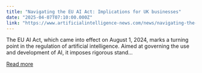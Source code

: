 ```yaml
---
title: "Navigating the EU AI Act: Implications for UK businesses"
date: "2025-04-07T07:10:00.000Z"
link: "https://www.artificialintelligence-news.com/news/navigating-the-eu-ai-act-implications-for-uk-businesses/"
---
```


The EU AI Act, which came into effect on August 1, 2024, marks a turning point in the regulation of artificial intelligence. Aimed at governing the use and development of AI, it imposes rigorous stand...

[Read more](https://www.artificialintelligence-news.com/news/navigating-the-eu-ai-act-implications-for-uk-businesses/)
